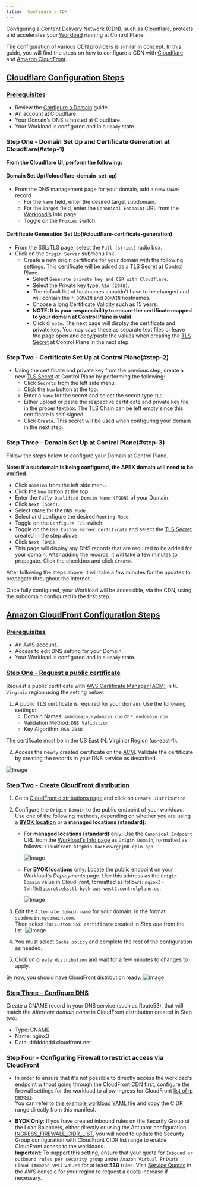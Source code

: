 ```yaml
---
title:  Configure a CDN
---
```


Configuring a Content Delivery Network (CDN), such as [Cloudflare](https://cloudflare.com),
protects and accelerates your [Workload](/api-reference/workload) running at Control Plane.

The configuration of various CDN providers is similar in concept. In this guide, you will find the steps on how to configure a CDN with [Cloudflare](#cloudflare-configuration-steps) 
and [Amazon CloudFront](#cloudfront-configuration-steps).



## [Cloudflare Configuration Steps](#cloudflare-configuration-steps)

### [Prerequisites](#prerequisites)

- Review the [Configure a Domain](/configure-domain) guide.
- An account at Cloudflare.
- Your Domain's DNS is hosted at Cloudflare.
- Your Workload is configured and in a `Ready` state.

### Step One - Domain Set Up and Certificate Generation at Cloudflare(#step-1) 

**From the Cloudflare UI, perform the following:**

#### Domain Set Up(#cloudflare-domain-set-up) 

- From the DNS management page for your domain, add a new `CNAME` record.
  - For the `Name` field, enter the desired target subdomain.
  - For the `Target` field, enter the `Canonical Endpoint` URL from the [Workload's](/api-reference/workload) Info page.
  - Toggle on the `Proxied` switch.

#### Certificate Generation Set Up(#cloudflare-certificate-generation) 

- From the SSL/TLS page, select the `Full (strict)` radio box.
- Click on the `Origin Server` submenu link.
  - Create a new origin certificate for your domain with the following settings. This certificate will be added as a [TLS Secret](/api-reference/secret#tls) at Control Plane.
    - Select `Generate private key and CSR with Cloudflare`.
    - Select the Private key type: `RSA (2048)`.
    - The default list of hostnames shouldn't have to be changed and will contain the `*.DOMAIN` and `DOMAIN` hostnames.
    - Choose a long Certificate Validity such as 15 years.
    - **NOTE: It is your responsibility to ensure the certificate mapped to your domain at Control Plane is valid.**
    - Click `Create`. The next page will display the certificate and private key. You may save these as separate text files or
      leave the page open and copy/paste the values when creating the [TLS Secret](/api-reference/secret#tls) at Control Plane in the next step.

### Step Two - Certificate Set Up at Control Plane(#step-2) 

- Using the certificate and private key from the previous step, create a new [TLS Secret](/api-reference/secret#tls) at Control Plane by performing the following:
  - Click `Secrets` from the left side menu.
  - Click the `New` button at the top.
  - Enter a `Name` for the secret and select the secret type `TLS`.
  - Either upload or paste the respective certificate and private key file in the proper textbox. The TLS Chain can be left empty since this certificate is self-signed.
  - Click `Create`. This secret will be used when configuring your domain in the next step.

### Step Three - Domain Set Up at Control Plane(#step-3) 

Follow the steps below to configure your Domain at Control Plane.

**Note: If a subdomain is being configured, the APEX domain will need to be [verified](/configure-domain#apex-domain-verification).**

- Click `Domains` from the left side menu.
- Click the `New` button at the top.
- Enter the `Fully Qualified Domain Name (FQDN)` of your Domain.
- Click `Next (Spec)`.
- Select `CNAME` for the `DNS Mode`.
- Select and configure the desired `Routing Mode`.
- Toggle on the `Configure TLS` switch.
- Toggle on the `Use Custom Server Certificate` and select the [TLS Secret](/api-reference/secret#tls) created in the step above.
- Click `Next (DNS)`.
- This page will display any DNS records that are required to be added for your domain. After adding the
  records, it will take a few minutes to propagate. Click the checkbox and click `Create`.

<Note>
After following the steps above, it will take a few minutes for the updates to propagate throughout the Internet.

Once fully configured, your Workload will be accessible, via the CDN, using the subdomain configured in the first step.
</Note>

## [Amazon CloudFront Configuration Steps](#cloudfront-configuration-steps)

### [Prerequisites](#cf-prerequisites)
- An AWS account.
- Access to edit DNS setting for your Domain.
- Your Workload is configured and in a `Ready` state.

### [Step One - Request a public certificate](#step-one-certificate)

Request a public certificate with [AWS Certificate Manager (ACM)](https://us-east-1.console.aws.amazon.com/acm/home?region=us-east-1#/certificates/request) in `N. Virginia` region using the setting below.  

1. A public TLS certificate is required for your domain. Use the following settings:
   - Domain Names: `subdomain.mydomain.com` or `*.mydomain.com`
   - Validation Method: `DNS Validation`
   - Key Algorithm: `RSA 2048`

<Note>
The certificate must be in the US East (N. Virginia) Region (us-east-1).
</Note>

2. Access the newly created certificate on the [ACM](https://us-east-1.console.aws.amazon.com/acm/home?region=us-east-1#/certificates/list). Validate the certificate by creating the records in your DNS service as described.  

![Image](/img/cloudfront_cdn/ssl_validation_screenshot.png)

### [Step Two - Create CloudFront distribution](#step-two-cloudfront-distribution)

1. Go to [CloudFront distributions page](https://us-east-1.console.aws.amazon.com/cloudfront/v4/home#/distributions) and click on `Create Distribution`
2. Configure the `Origin Domain` to the public endpoint of your workload. Use one of the following methods, depending on whether you are using a [**BYOK location**](/byok/overview) or a **managed locations (standard)**:
   - For **managed locations (standard)** only:
     Use the `Canonical Endpoint` URL from the [Workload's Info page](/api-reference/workload) as `Origin Domain`, formatted as follows: `cloudfront-httpbin-0ac6x9wrgpj00.cpln.app`.
     
     ![Image](/img/cloudfront_cdn/canonical-endpoint.png)

   - For [**BYOK locations**](/byok/overview) only:
     Locate the public endpoint on your Workload's *Deployments* page. Use this address as the `Origin Domain` value in CloudFront, formatted as follows: `nginx3-7mhf5d3qcsrqt.eksctl-byok-aws-west2.controlplane.us`.
     
     ![Image](/img/cloudfront_cdn/byok-ep.png)

3. Edit the `Alternate domain name` for your domain. In the format: `subdomain.mydomain.com`.  
   Then select the `Custom SSL certificate` created in *Step one* from the list.
![Image](/img/cloudfront_cdn/cname.png)

4. You must select `Cache policy` and complete the rest of the configuration as needed. 
5. Click on `Create distribution` and wait for a few minutes to changes to apply. 

  By now, you should have CloudFront distribution ready.
  ![Image](/img/cloudfront_cdn/distribution.png)

### [Step Three - Configure DNS](#step-three-configure-dns)

Create a CNAME record in your DNS service (such as Route53), that will match the *Alternate domain name* in CloudFront distribution created in Step two:
- Type: CNAME
- Name: nginx3
- Data: dddddddd.cloudfront.net

### Step Four - Configuring Firewall to restrict access via CloudFront

- In order to ensure that it's not possible to directly access the workload's endpoint without going through the CloudFront CDN first, configure the firewall settings for the workload to allow ingress for 
CloudFront [list of ip ranges](https://d7uri8nf7uskq.cloudfront.net/tools/list-cloudfront-ips).  
You can refer to [this example workload YAML file](https://cpln-public-bucket.s3.amazonaws.com/nginx3-workload-cloudfront-example.yaml) and copy the CIDR range directly from this manifest.

- **BYOK Only**: If you have created inbound rules on the Security Group of the Load Balancers, either directly or using the Actuator configuration [INGRESS_FIREWALL_CIDR_LIST](/byok/settings/actuator#byok-actuator-settings),
you will need to update the Security Group configuration with CloudFront CIDR list range to enable CloudFront access to the workloads.  
**Important**: To support this setting, ensure that your quota for `Inbound or outbound rules per security group` under `Amazon Virtual Private Cloud (Amazon VPC)` values for at least **530** rules. Visit [Service Quotas](https://console.aws.amazon.com/servicequotas/home/dashboard) in the AWS console for your region to request a quota increase if necessary.